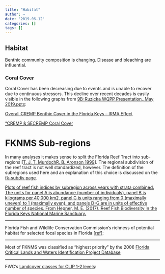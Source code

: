 ```yaml
---
title: "Habitat"
author: ~
date: '2019-06-12'
categories: []
tags: []
---
```


## Habitat
Benthic community composition is changing.
Disease and bleaching are influential.

<!--
TODO: metrics, by taxa, over time, by reef type (i.e., patch, bank)
-->

### Coral Cover
Coral Cover has been decreasing due to events and is unable to recover due to continuous stressors.
This decline over recent decades is easily visible in the following graphs from
[9B-Ruzicka WQPP Presentation_ May 2019.pptx](https://drive.google.com/open?id=181OYdxt0sXZYVNqz41f6m9KZQMdS2Ex0):

[Overall CREMP Benthic Cover in the Florida Keys – IRMA Effect](habitat_cremp_cover_irma.png)

["CREMP & SECREMP Coral Cover](habitat_cremp_cover_events.png)

<!--

#### By Reef Type
TODO: CREMP (LM will categorize sites by reef type):

#### By Coral Type
TODO: Coral cover by species (Coral decreased)

### Macro-algae
TODO: Macro-algae cover (Algae increased)

### Gorgonian
TODO: Gorgonian cover (Gorgonian increased)

### Sponge
TODO: Sponge (in flux)

### Mangrove
TODO: Mangrove. data: [Global Mangrove Watch (1996 - 2016)](http://data.unep-wcmc.org/datasets/4)

### Seagrass
TODO: Seagrass

-->

# FKNMS Sub-regions
In many analyses it makes sense to split the Florida Reef Tract into sub-regions [[T. J. T. MurdochR. B. Aronson
 1999](https://link.springer.com/article/10.1007/s003380050210)].
The regional subdivision of the reef tract is not well standardized, however.
The definition of the subregions used here and an explanation of this choice is discussed on the [fk-subdiv page](fk-subidv.md).

[Plots of reef fish indices by subregion across years with strata combined. The units for panel A is abundance (number of individuals), panel B is kilograms per 40,000 km2, panel C is units ranging from 0 (maximally uneven) to 1 (maximally even), and panels D-G are in units of effective number of species. From Hepner, M. E. (2017). Reef Fish Biodiversity in the Florida Keys National Marine Sanctuary.](habitat_mhepner_indicies_by_subregion.png)

----------------------------------------------------------------------------

Florida Fish and Wildlife Conservation Commission's richness of potential habitat for selected focal species in Florida [[ref]](https://flcpa.databasin.org/datasets/4372d400ff8444719c86175000ed7de8):

<!-- TODO: make ESRI map work
```r
blogdown::shortcode("esri_map",
    map_id="fwc-map",
    lat="24.8", lon="-81", zoom="8",
    basemap="Gray",
    feature_url="https://www.sciencebase.gov/arcgis/rest/services/Catalog/564f49fde4b064dd1d095637/MapServer/"
)
```
-->

----------------------------------------------------------------------------

Most of FKNMS was classified as "highest priority" by the 2006 [Florida Critical Lands and Waters Identification Project Database](Florida Critical Lands and Waters Identification Project Database)

<!-- TODO: make ESRI map work
```r
blogdown::shortcode("esri_map",
    map_id="clip-map",
    lat="24.8", lon="-81", zoom="8",
    basemap="Gray",
    feature_url="https://www.sciencebase.gov/arcgis/rest/services/Catalog/564b4250e4b0ebfbef0d31c1/MapServer/"
)
```
-->

----------------------------------------------------------------------------

FWC's [Landcover classes for CLIP 1-2 levels](https://flcpa.databasin.org/datasets/4befbffb3ec0492aa890297c4b4abc33):

<!-- TODO: make ESRI map work
```r
blogdown::shortcode("esri_map",
    map_id="landcover-map",
    lat="24.8", lon="-81", zoom="8",
    basemap="Gray",
    feature_url="https://www.sciencebase.gov/arcgis/rest/services/Catalog/57039d72e4b0328dcb81dddf/MapServer/"
)
```
-->
